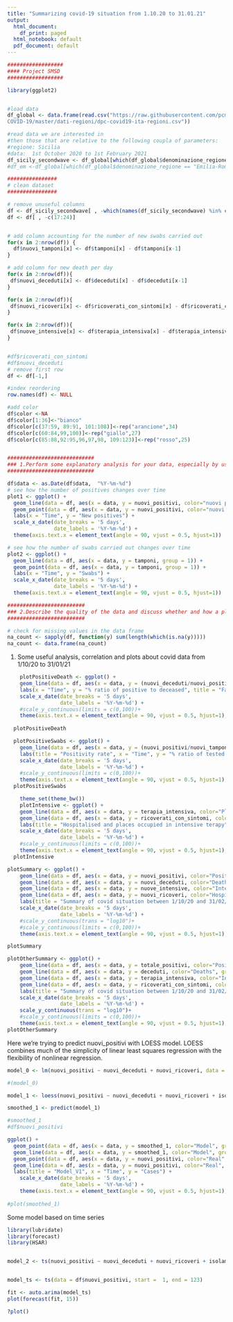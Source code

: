 ```yaml
---
title: "Summarizing covid-19 situation from 1.10.20 to 31.01.21"
output:
  html_document:
    df_print: paged
  html_notebook: default
  pdf_document: default
---
```


```r
##################
#### Project SMSD
##################

library(ggplot2)


#load data 
df_global <- data.frame(read.csv("https://raw.githubusercontent.com/pcm-dpc/
COVID-19/master/dati-regioni/dpc-covid19-ita-regioni.csv"))

#read data we are interested in
#then those that are relative to the following coupla of parameters:
#regione: Sicilia
#data:  1st October 2020 to 1st February 2021 
df_sicily_secondwave <- df_global[which(df_global$denominazione_regione == "Sicilia" & (df_global$data >= "2020-09-30T10:00:00" & df_global$data <= "2021-02-01T10:00:00")), ]
#df_em <-df_global[which(df_global$denominazione_regione == "Emilia-Romagna" & (df_global$data >= "2021-10-01T10:00:00" & df_global$data <= "2022-01-01T10:00:00")), ]

################
# clean dataset 
################

# remove unuseful columns
df <- df_sicily_secondwave[ , -which(names(df_sicily_secondwave) %in% c("stato", "codice_regione", "denominazione_regione", "lat", "long", "note"))]
df <- df[ , -c(17:24)]


# add column accounting for the number of new swabs carried out
for(x in 2:nrow(df)) {
  df$nuovi_tamponi[x] <- df$tamponi[x] - df$tamponi[x-1] 
}

# add column for new death per day
for(x in 2:nrow(df)){
 df$nuovi_deceduti[x] <- df$deceduti[x] - df$deceduti[x-1] 
}

for(x in 2:nrow(df)){
 df$nuovi_ricoveri[x] <- df$ricoverati_con_sintomi[x] - df$ricoverati_con_sintomi[x-1] 
}

for(x in 2:nrow(df)){
 df$nuove_intensive[x] <- df$terapia_intensiva[x] - df$terapia_intensiva[x-1] 
}


#df$ricoverati_con_sintomi
#df$nuovi_deceduti
# remove first row
df <- df[-1,]

#index reordering
row.names(df) <- NULL       

#add color
df$color <-NA
df$color[1:36]<-"bianco"
df$color[c(37:59, 89:91, 101:108)]<-rep("arancione",34)
df$color[c(60:84,99,100)]<-rep("giallo",27)
df$color[c(85:88,92:95,96,97,98, 109:123)]<-rep("rosso",25)


############################
### 1.Perform some explanatory analysis for your data, especially by use of graphical tools.
############################

df$data <- as.Date(df$data,  "%Y-%m-%d")
# see how the number of positives changes over time
plot1 <- ggplot() +
  geom_line(data = df, aes(x = data, y = nuovi_positivi, color="nuovi positivi", group = 1)) +
  geom_point(data = df, aes(x = data, y = nuovi_positivi, color="nuovi positivi", group = 1))+ 
  labs(x = "Time", y = "New positives") +
  scale_x_date(date_breaks = '5 days',
               date_labels = '%Y-%m-%d') +
  theme(axis.text.x = element_text(angle = 90, vjust = 0.5, hjust=1))

# see how the number of swabs carried out changes over time
plot2 <- ggplot() +
  geom_line(data = df, aes(x = data, y = tamponi, group = 1)) +
  geom_point(data = df, aes(x = data, y = tamponi, group = 1)) +
  labs(x = "Time", y = "Swabs") +
  scale_x_date(date_breaks = '5 days',
               date_labels = '%Y-%m-%d') +
  theme(axis.text.x = element_text(angle = 90, vjust = 0.5, hjust=1))

#########################
### 2.Describe the quality of the data and discuss whether and how a plausible statistical model could be posed.
#########################

# check for missing values in the data frame
na_count <- sapply(df, function(y) sum(length(which(is.na(y)))))
na_count <- data.frame(na_count)

```
1) Some useful analysis, correlation and plots about covid data from 1/10/20 to 31/01/21 


```r
    plotPositiveDeath <- ggplot() +
    geom_line(data = df, aes(x = data, y = (nuovi_deceduti/nuovi_positivi)*100, color="rapporto percentuale tra deceduti e positivi", group = 1)) +
    labs(x = "Time", y = "% ratio of positive to deceased", title = "Fatality rate") +
    scale_x_date(date_breaks = '5 days',
                 date_labels = '%Y-%m-%d') +
    #scale_y_continuous(limits = c(0,100))+
    theme(axis.text.x = element_text(angle = 90, vjust = 0.5, hjust=1), legend.position = "none", plot.title = element_text(hjust = 0.5))
  
  plotPositiveDeath
```





```r

  plotPositiveSwabs <- ggplot() +
    geom_line(data = df, aes(x = data, y = (nuovi_positivi/nuovi_tamponi)*100, color="rapporto percentuale tra deceduti e positivi", group = 1)) +
    labs(title = "Positivity rate", x = "Time", y = "% ratio of tested swabs to positives") +
    scale_x_date(date_breaks = '5 days',
                 date_labels = '%Y-%m-%d') +
    #scale_y_continuous(limits = c(0,100))+ 
    theme(axis.text.x = element_text(angle = 90, vjust = 0.5, hjust=1), legend.position = "none", plot.title = element_text(hjust = 0.5))
  plotPositiveSwabs
```



```r
    theme_set(theme_bw())
    plotIntensive <- ggplot() +
    geom_line(data = df, aes(x = data, y = terapia_intensiva, color="Places occupied in intensive care", group = 1)) +
    geom_line(data = df, aes(x = data, y = ricoverati_con_sintomi, color="hospitalised with symptoms", group = 1)) +
    labs(title = "Hospitalised and places occupied in intensive terapy", x = "Time", y = "Number of places occupied") +
    scale_x_date(date_breaks = '5 days',
                 date_labels = '%Y-%m-%d') +
    #scale_y_continuous(limits = c(0,100))+
    theme(axis.text.x = element_text(angle = 90, vjust = 0.5, hjust=1), plot.title = element_text(hjust = 0.5))
  plotIntensive
```


```r
plotSummary <- ggplot() +
    geom_line(data = df, aes(x = data, y = nuovi_positivi, color="Positives", group = 1))+
    geom_line(data = df, aes(x = data, y = nuovi_deceduti, color="Deaths", group = 1))+
    geom_line(data = df, aes(x = data, y = nuove_intensive, color="Intensive care", group = 1))+
    geom_line(data = df, aes(x = data, y = nuovi_ricoveri, color="Hospitalised with symptoms", group = 1)) +
    labs(title = "Summary of covid situation between 1/10/20 and 31/02/21", x = "Time", y = "Cases") +
    scale_x_date(date_breaks = '5 days',
                 date_labels = '%Y-%m-%d') +
    #scale_y_continuous(trans = "log10")+
    #scale_y_continuous(limits = c(0,100))+
    theme(axis.text.x = element_text(angle = 90, vjust = 0.5, hjust=1), plot.title = element_text(hjust = 0.5))

plotSummary


```




```r
plotOtherSummary <- ggplot() +
    geom_line(data = df, aes(x = data, y = totale_positivi, color="Positives", group = 1))+
    geom_line(data = df, aes(x = data, y = deceduti, color="Deaths", group = 1))+
    geom_line(data = df, aes(x = data, y = terapia_intensiva, color="Intensive care", group = 1))+
    geom_line(data = df, aes(x = data, y = ricoverati_con_sintomi, color="Hospitalised with symptoms", group = 1)) +
    labs(title = "Summary of covid situation between 1/10/20 and 31/02/21", x = "Time", y = "Cases") +
    scale_x_date(date_breaks = '5 days',
                 date_labels = '%Y-%m-%d') +
    scale_y_continuous(trans = "log10")+
    #scale_y_continuous(limits = c(0,100))+
    theme(axis.text.x = element_text(angle = 90, vjust = 0.5, hjust=1), plot.title = element_text(hjust = 0.5))
plotOtherSummary
```

Here we're trying to predict nuovi_positivi with LOESS model. LOESS combines much of the simplicity of linear least squares regression with the flexibility of nonlinear regression.

```r

model_0 <- lm(nuovi_positivi ~ nuovi_deceduti + nuovi_ricoveri, data = df)

#(model_0)

model_1 <- loess(nuovi_positivi ~ nuovi_deceduti + nuovi_ricoveri + isolamento_domiciliare, data = df, span = 0.90)

smoothed_1 <- predict(model_1)

#smoothed_1
#df$nuovi_positivi

ggplot() + 
  geom_point(data = df, aes(x = data, y = smoothed_1, color="Model", group = 1)) +
  geom_line(data = df, aes(x = data, y = smoothed_1, color="Model", group = 1)) +
  geom_point(data = df, aes(x = data, y = nuovi_positivi, color="Real", group = 1)) +
  geom_line(data = df, aes(x = data, y = nuovi_positivi, color="Real", group = 1)) +
  labs(title = "Model_V1", x = "Time", y = "Cases") +
    scale_x_date(date_breaks = '5 days',
                 date_labels = '%Y-%m-%d') +
    theme(axis.text.x = element_text(angle = 90, vjust = 0.5, hjust=1), plot.title = element_text(hjust = 0.5))
  
#plot(smoothed_1)
```


Some model based on time series
```r
library(lubridate)
library(forecast)
library(HSAR)


model_2 <- ts(nuovi_positivi ~ nuovi_deceduti + nuovi_ricoveri + isolamento_domiciliare, data = df)


model_ts <- ts(data = df$nuovi_positivi, start =  1, end = 123)

fit <- auto.arima(model_ts)
plot(forecast(fit, 15))

?plot()

```


